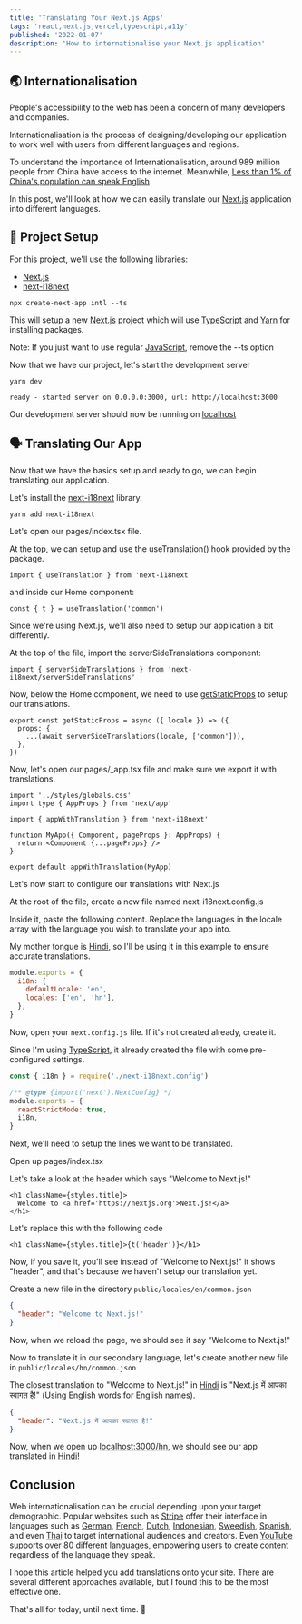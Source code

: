 ```yaml
---
title: 'Translating Your Next.js Apps'
tags: 'react,next.js,vercel,typescript,a11y'
published: '2022-01-07'
description: 'How to internationalise your Next.js application'
---
```


## 🌏 Internationalisation

People's accessibility to the web has been a concern of many developers and companies.

Internationalisation is the process of designing/developing our application to work well with users from different languages and regions.

To understand the importance of Internationalisation, around 989 million people from China have access to the internet. Meanwhile, [Less than 1% of China's population can speak English](https://en.wikipedia.org/wiki/List_of_countries_by_English-speaking_population).

In this post, we'll look at how we can easily translate our [Next.js] application into different languages.

## 🚀 Project Setup

For this project, we'll use the following libraries:

- [Next.js]
- [next-i18next](https://next-i18next.com/)

```bash:terminal
npx create-next-app intl --ts
```

This will setup a new [Next.js] project which will use [TypeScript](https://typescriptlang.org) and [Yarn](https://yarnpkg.com/) for installing packages.

Note: If you just want to use regular [JavaScript](https://developer.mozilla.org/en-US/docs/Web/JavaScript), remove the --ts option

Now that we have our project, let's start the development server

```bash:terminal
yarn dev

ready - started server on 0.0.0.0:3000, url: http://localhost:3000
```

Our development server should now be running on [localhost](http://localhost:3000)

## 🗣️ Translating Our App

Now that we have the basics setup and ready to go, we can begin translating our application.

Let's install the [next-i18next](https://next-i18next.com/) library.

```bash:terminal
yarn add next-i18next
```

Let's open our pages/index.tsx file.

At the top, we can setup and use the useTranslation() hook provided by the package.

```tsx:pages/index.tsx
import { useTranslation } from 'next-i18next'
```

and inside our Home component:

```
const { t } = useTranslation('common')
```

Since we're using Next.js, we'll also need to setup our application a bit differently.

At the top of the file, import the serverSideTranslations component:

```tsx:pages/index.tsx
import { serverSideTranslations } from 'next-i18next/serverSideTranslations'
```

Now, below the Home component, we need to use [getStaticProps](https://nextjs.org/docs/basic-features/data-fetching#getstaticprops-static-generation) to setup our translations.

```tsx:pages/index.tsx
export const getStaticProps = async ({ locale }) => ({
  props: {
    ...(await serverSideTranslations(locale, ['common'])),
  },
})
```

Now, let's open our pages/\_app.tsx file and make sure we export it with translations.

```tsx:pages/_app.tsx
import '../styles/globals.css'
import type { AppProps } from 'next/app'

import { appWithTranslation } from 'next-i18next'

function MyApp({ Component, pageProps }: AppProps) {
  return <Component {...pageProps} />
}

export default appWithTranslation(MyApp)
```

Let's now start to configure our translations with Next.js

At the root of the file, create a new file named next-i18next.config.js

Inside it, paste the following content. Replace the languages in the locale array with the language you wish to translate your app into.

My mother tongue is [Hindi](https://en.wikipedia.org/wiki/Hindi), so I'll be using it in this example to ensure accurate translations.

```js:next-i18next.config.js
module.exports = {
  i18n: {
    defaultLocale: 'en',
    locales: ['en', 'hn'],
  },
}
```

Now, open your `next.config.js` file. If it's not created already, create it.

Since I'm using [TypeScript](https://typescriptlang.org), it already created the file with some pre-configured settings.

```js:next.config.js
const { i18n } = require('./next-i18next.config')

/** @type {import('next').NextConfig} */
module.exports = {
  reactStrictMode: true,
  i18n,
}
```

Next, we'll need to setup the lines we want to be translated.

Open up pages/index.tsx

Let's take a look at the header which says "Welcome to Next.js!"

```tsx:pages/index.tsx
<h1 className={styles.title}>
  Welcome to <a href='https://nextjs.org'>Next.js!</a>
</h1>
```

Let's replace this with the following code

```tsx:pages/index.tsx
<h1 className={styles.title}>{t('header')}</h1>
```

Now, if you save it, you'll see instead of "Welcome to Next.js!" it shows "header", and that's because we haven't setup our translation yet.

Create a new file in the directory `public/locales/en/common.json`

```json:public/locales/en/common.json
{
  "header": "Welcome to Next.js!"
}
```

Now, when we reload the page, we should see it say "Welcome to Next.js!"

Now to translate it in our secondary language, let's create another new file in `public/locales/hn/common.json`

The closest translation to "Welcome to Next.js!" in [Hindi](https://en.wikipedia.org/wiki/Hindi) is "Next.js में आपका स्वागत है!" (Using English words for English names).

```json:public/locales/hn/common.json
{
  "header": "Next.js में आपका स्वागत है!"
}
```

Now, when we open up [localhost:3000/hn](http://localhost:3000/hn), we should see our app translated in [Hindi](https://en.wikipedia.org/wiki/Hindi)!

## Conclusion

Web internationalisation can be crucial depending upon your target demographic. Popular websites such as [Stripe](https://stripe.com/) offer their interface in languages such as [German](https://stripe.com/en-gb-us/de-us), [French](https://stripe.com/en-gb-us/fr-us), [Dutch](https://stripe.com/en-gb-us/nl-us), [Indonesian](https://stripe.com/id-us), [Sweedish](https://stripe.com/sv-us), [Spanish](https://stripe.com/en-gb-us/es-us), and even [Thai](https://stripe.com/en-gb-us/th-us) to target international audiences and creators. Even [YouTube](https://www.oberlo.com/blog/youtube-statistics) supports over 80 different languages, empowering users to create content regardless of the language they speak.

I hope this article helped you add translations onto your site. There are several different approaches available, but I found this to be the most effective one.

That's all for today, until next time. 👋

[next.js]: https://nextjs.org
